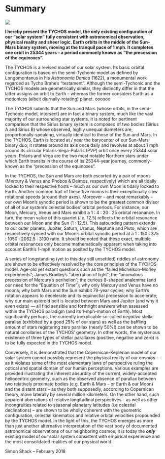 Summary
=======
![](https://www.tychos.info/wp-content/uploads/2018/08/000_THE_TYCHOS_our_binary-solar_system_03-1200x589.jpg)


**I hereby present the TYCHOS model, the only existing configuration of our “solar system” fully consistent with astronomical observation, physical reality and sheer logic. Earth orbits in the middle of the Sun-Mars binary system, moving at the tranquil pace of 1 mph. It completes one orbit in 25344 years – a period commonly known as “the precession of the equinoxes”.**

The TYCHOS is a revised model of our solar system. Its basic orbital configuration is based on the semi-Tychonic model as defined by Longomontanus in his _Astronomia Danica_ (1622), a monumental work regarded as Tycho Brahe’s “testament”. Although the semi-Tychonic and the TYCHOS models are geometrically similar, they distinctly differ in that the latter assigns an orbit to Earth – whereas the former considers Earth as a motionless (albeit diurnally-rotating) planet. oooooo

The TYCHOS submits that the Sun and Mars (whose orbits, in the semi-Tychonic model, intersect) are in fact a binary system, much like the vast majority of our surrounding star systems. It is noted for pertinent comparison that the Sirius binary system is composed of two bodies (Sirius A and Sirius B) whose observed, highly unequal diameters are, proportionally-speaking, virtually identical to those of the Sun and Mars. In the TYCHOS, Earth is located at / near the barycenter of our Sun-Mars binary duo; it rotates around its axis once daily and revolves at about 1 mph around its circular Polaris-Vega-Polaris (PVP) orbit once every 25344 solar years. Polaris and Vega are the two most notable Northern stars under which Earth transits in the course of its 25344-year journey, commonly-known as the “precession of the equinoxes”.

In the TYCHOS, the Sun and Mars are both escorted by a pair of moons (Mercury & Venus and Phobos & Deimos, respectively) which are all tidally locked to their respective hosts – much as our own Moon is tidally locked to Earth. Another common trait of these five moons is their exceptionally slow rotational speeds (around their axes). Moreover – and most remarkably – our own Moon’s synodic period is shown to be the greatest common divisor of all of our system’s celestial bodies’ orbital periods. For instance, our Moon, Mercury, Venus and Mars exhibit a 1 : 4 : 20 : 25 orbital resonance. In turn, the mean value of this quartet (_i.e._ 12.5) reflects the orbital resonance between our Moon and the Sun (1 : 12.5). This astounding pattern extends to our outer planets, Jupiter, Saturn, Uranus, Neptune and Pluto, which are respectively synced with our Moon’s orbital synodic period at a 1 : 150 : 375 : 1050 : 2062.5 : 3100 ratio. It should be noted that these exact, multiple orbital resonances only become mathematically apparent when taking into account Earth’s 1-mph motion as posited by the TYCHOS model.

A series of longstanding (yet to this day still unsettled) riddles of astronomy are shown to be effectively resolved by the core principles of the TYCHOS model. Age-old yet extant questions such as the “failed Michelson-Morley experiments”; James Bradley’s “aberration of light”; the “anomalous precession of Mercury’s perihelion”; the curious 8-shaped analemma (and our need for the “Equation of Time”); why only Mercury and Venus have no moons; why both Mars and the Sun exhibit 79-year cycles; why Earth’s rotation appears to decelerate and its equinoctial precession to accelerate; why our main asteroid belt is located between Mars and Jupiter (and why it even exists) — all find sensible and forthright answers when assessed within the TYCHOS paradigm (and its 1-mph-motion of Earth). Most significantly perhaps, the currently inexplicable so-called _negative_ stellar parallax (exhibited by a good 25% of our stars) as well as the baffling amount of stars registering zero parallax (nearly 50%!) can be shown to be natural corollaries of the TYCHOS’ geometry. In other words, the mysterious existence of three types of stellar parallaxes (positive, negative and zero) is to be fully expected in the TYCHOS model.

Conversely, it is demonstrated that the Copernican-Keplerian model of our solar system cannot possibly represent the physical reality of our cosmos – as it violates some of the most elementary laws of perspective ruling the optical and spatial domain of our human perceptions. Various examples are provided illustrating the inherent absurdity of the current, widely-accepted heliocentric geometry, such as the observed absence of parallax between two relatively proximate bodies (e.g. Earth & Mars – or Earth & our Moon) and the distant stars – as they both supposedly, according to Copernican theory, move laterally by several million kilometers. On the other hand, such apparent aberrations of relative longitudinal perspectives – as well as other incongruities related to seasonal planetary latitudes (i.e celestial declinations) – are shown to be wholly coherent with the geometric configuration, celestial kinematics and relative orbital velocities propounded by the TYCHOS model. In the light of this, the TYCHOS emerges as more than just another alternative interpretation of the vast body of documented astronomical observations of our neighboring cosmos; it is today the _**only**_ existing model of our solar system consistent with empirical experience and the most consolidated realities of our physical world.

Simon Shack – February 2018